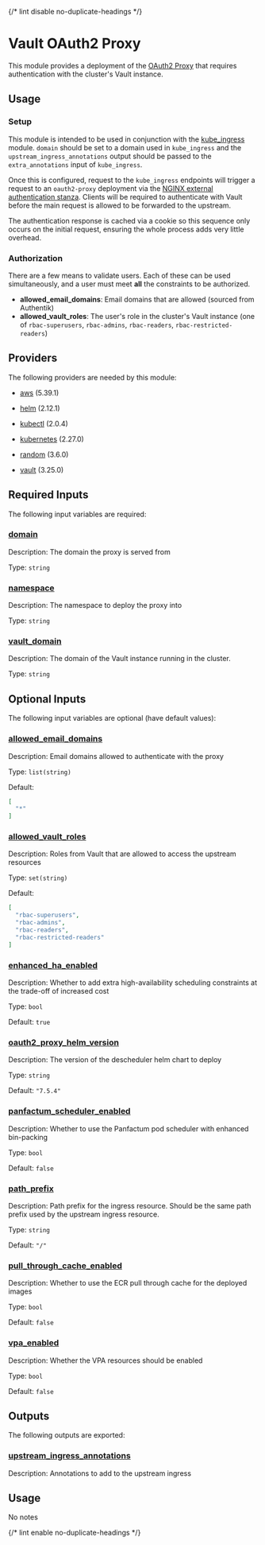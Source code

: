 
{/* lint disable no-duplicate-headings */}

# Vault OAuth2 Proxy

<ModuleHeader name="kube_vault_proxy" sourceHref="https://github.com/Panfactum/stack/tree/__PANFACTUM_VERSION_EDGE__/packages/infrastructure/kube_vault_proxy" status="stable" type="submodule" />

This module provides a deployment of the [OAuth2 Proxy](https://github.com/oauth2-proxy/oauth2-proxy)
that requires authentication with the cluster's Vault instance.

## Usage

### Setup

This module is intended to be used in conjunction with the [kube\_ingress](/docs/main/reference/infrastructure-modules/kubernetes/kube_ingress)
module. `domain` should be set to a domain used in `kube_ingress` and the `upstream_ingress_annotations` output
should be passed to the `extra_annotations` input of `kube_ingress`.

Once this is configured, request to the `kube_ingress` endpoints will trigger a request to an `oauth2-proxy` deployment
via the [NGINX external authentication stanza](https://kubernetes.github.io/ingress-nginx/user-guide/nginx-configuration/annotations/#external-authentication). Clients will be required
to authenticate with Vault before the main request is allowed to be forwarded to the upstream.

The authentication response is cached via a cookie so this sequence only occurs on the initial request, ensuring
the whole process adds very little overhead.

### Authorization

There are a few means to validate users. Each of these can be used simultaneously, and a user must meet **all**
the constraints to be authorized.

* **allowed\_email\_domains**: Email domains that are allowed (sourced from Authentik)
* **allowed\_vault\_roles**: The user's role in the cluster's Vault instance (one of `rbac-superusers`, `rbac-admins`, `rbac-readers`, `rbac-restricted-readers`)

## Providers

The following providers are needed by this module:

* [aws](https://registry.terraform.io/providers/hashicorp/aws/5.39.1/docs) (5.39.1)

* [helm](https://registry.terraform.io/providers/hashicorp/helm/2.12.1/docs) (2.12.1)

* [kubectl](#requirement_kubectl) (2.0.4)

* [kubernetes](https://registry.terraform.io/providers/hashicorp/kubernetes/2.27.0/docs) (2.27.0)

* [random](https://registry.terraform.io/providers/hashicorp/random/3.6.0/docs) (3.6.0)

* [vault](https://registry.terraform.io/providers/hashicorp/vault/3.25.0/docs) (3.25.0)

## Required Inputs

The following input variables are required:

### <a name="input_domain" /> [domain](#input_domain)

Description: The domain the proxy is served from

Type: `string`

### <a name="input_namespace" /> [namespace](#input_namespace)

Description: The namespace to deploy the proxy into

Type: `string`

### <a name="input_vault_domain" /> [vault\_domain](#input_vault_domain)

Description: The domain of the Vault instance running in the cluster.

Type: `string`

## Optional Inputs

The following input variables are optional (have default values):

### <a name="input_allowed_email_domains" /> [allowed\_email\_domains](#input_allowed_email_domains)

Description: Email domains allowed to authenticate with the proxy

Type: `list(string)`

Default:

```json
[
  "*"
]
```

### <a name="input_allowed_vault_roles" /> [allowed\_vault\_roles](#input_allowed_vault_roles)

Description: Roles from Vault that are allowed to access the upstream resources

Type: `set(string)`

Default:

```json
[
  "rbac-superusers",
  "rbac-admins",
  "rbac-readers",
  "rbac-restricted-readers"
]
```

### <a name="input_enhanced_ha_enabled" /> [enhanced\_ha\_enabled](#input_enhanced_ha_enabled)

Description: Whether to add extra high-availability scheduling constraints at the trade-off of increased cost

Type: `bool`

Default: `true`

### <a name="input_oauth2_proxy_helm_version" /> [oauth2\_proxy\_helm\_version](#input_oauth2_proxy_helm_version)

Description: The version of the descheduler helm chart to deploy

Type: `string`

Default: `"7.5.4"`

### <a name="input_panfactum_scheduler_enabled" /> [panfactum\_scheduler\_enabled](#input_panfactum_scheduler_enabled)

Description: Whether to use the Panfactum pod scheduler with enhanced bin-packing

Type: `bool`

Default: `false`

### <a name="input_path_prefix" /> [path\_prefix](#input_path_prefix)

Description: Path prefix for the ingress resource. Should be the same path prefix used by the upstream ingress resource.

Type: `string`

Default: `"/"`

### <a name="input_pull_through_cache_enabled" /> [pull\_through\_cache\_enabled](#input_pull_through_cache_enabled)

Description: Whether to use the ECR pull through cache for the deployed images

Type: `bool`

Default: `false`

### <a name="input_vpa_enabled" /> [vpa\_enabled](#input_vpa_enabled)

Description: Whether the VPA resources should be enabled

Type: `bool`

Default: `false`

## Outputs

The following outputs are exported:

### <a name="output_upstream_ingress_annotations" /> [upstream\_ingress\_annotations](#output_upstream_ingress_annotations)

Description: Annotations to add to the upstream ingress

## Usage

No notes

{/* lint enable no-duplicate-headings */}
